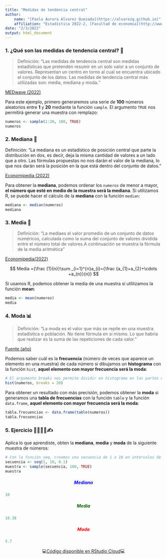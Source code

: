 ```yaml
---
title: "Medidas de tendencia central"
author:
    name: "[Paola Aurora Alvarez Quezada](https://alvarezq.github.io)"
    affiliation: "Estadística 2022-2, [Facultad de economía](http://www.economia.unam.mx/)"
date: "2/3/2022"
output: html_document
---
```


### 1. ¿Qué son las medidas de tendencia central? 🤔 {style="text-align: justify;"}

> Definición: "Las medidas de tendencia central son medidas estadísticas que pretenden resumir en un solo valor a un conjunto de valores. Representan un centro en torno al cual se encuentra ubicado el conjunto de los datos. Las medidas de tendencia central más utilizadas son: media, mediana y moda**.**"

[MEDwave (2022)](https://www.medwave.cl/link.cgi/Medwave/Series/MBE04/4934#:~:text=Las%20medidas%20de%20tendencia%20central,%3A%20media%2C%20mediana%20y%20moda. "MEDwave (2022)")

Para este ejemplo, primero generaremos una serie de **100** números aleatorios entre **1** y **20** mediante la función `sample`. El argumento `TRUE` nos permitirá generar una muestra con remplazo:

```r
numeros <- sample(1:20, 100, TRUE)
numeros
```

### 2. Mediana 📍 {style="text-align: justify;"}

Definición: "La mediana es un estadístico de posición central que parte la distribución en dos, es decir, deja la misma cantidad de valores a un lado que a otro. Las fórmulas propuestas no nos darán el valor de la mediana, lo que nos darán será la posición en la que está dentro del conjunto de datos."

[Economipedia (2022)](https://economipedia.com/definiciones/medidas-de-tendencia-central.html "Economipedia (2022)")

Para obtener la **mediana**, podemos ordenar los `numeros` de menor a mayor, **el número que esté en medio de la muestra será la mediana**. Si utilizamos R, se puede hacer el cálculo de la **mediana** con la función `median`:

```r
mediana <- median(numeros)
mediana
```

### 3. Media 🧮 {style="text-align: justify;"}

> Definición: "La mediaes el valor promedio de un conjunto de datos numéricos, calculada como la suma del conjunto de valores dividida entre el número total de valores.A continuación se muestra la fórmula de la media aritmética"

[Economipedia(2022)](https://economipedia.com/definiciones/medidas-de-tendencia-central.html "Economipedia(2022)")

<center>

$$ Media ={\frac {1}{n}}\sum _{i=1}^{n}a_{i}={\frac {a_{1}+a_{2}+\cdots +a_{n}}{n}} $$

</center>

Si usamos R, podemos obtener la media de una muestra si utlilizamos la función **mean**:

```r
media <- mean(numeros)
media
```

### 4. Moda 📊 {style="text-align: justify;"}

> Definición: "La moda es el valor que más se repite en una muestra estadística o población. No tiene fórmula en sí mismo. Lo que habría que realizar es la suma de las repeticiones de cada valor."

[Fuente (año)](https://www.google.com/ "Fuente (año)")

Podemos saber cuál es la **frecuencia** (número de veces que aparece un elemento en una muestra) de cada número si dibujamos un **histograma** con la función `hist`, **aquel elemento con mayor frecuencia será la moda**:

```r
# El argumento breaks nos permite dividir en histograma en las partes que queramos
hist(numeros, breaks = 20)
```

Para obtener un resultado con más precisión, podemos obtener la **moda** si generamos una **tabla de frecuencias** con la función `table` y la función `data.frame`, **aquel elemento con mayor frecuencia será la moda**:

```r
tabla.frecuencias <- data.frame(table(numeros))
tabla.frecuencias
```

### 5. Ejercicio 👩‍💻👨‍💻✍ {style="text-align: justify;"}

Aplica lo que aprendiste, obten la **mediana**, **media** y **moda** de la siguiente muestra de números:

```r
# Con la función seq, creamos una secuencia de 1 a 10 en intervalos de 0.1 en 0.1
secuencia <- seq(1, 10, 0.1)
muestra <- sample(secuencia, 100, TRUE)
muestra
```

##### Mediana {style="text-align: center; color: blue;"}

```r
10
```

##### Media {style="text-align: center; color: darkgreen;"}

```r
10.38
```

##### Moda {style="text-align: center; color: red;"}

```r
5.7
```

<center>

💻[Código disponible en RStudio Cloud](https://rstudio.cloud/project/3671022 "👩‍💻 Disponible en RStudio Cloud 👨‍💻")💻

</center>
